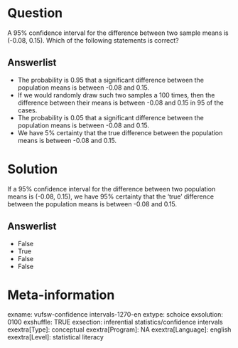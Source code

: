 Question
========
A 95% confidence interval for the difference between two sample means is
(-0.08, 0.15). Which of the following statements is correct?

Answerlist
----------
* The probability is 0.95 that a significant difference between the
  population means is between -0.08 and 0.15.
* If we would randomly draw such two samples a 100 times, then the
  difference between their means is between -0.08 and 0.15 in 95 of the
  cases.
* The probability is 0.05 that a significant difference between the
  population means is between -0.08 and 0.15.
* We have 5% certainty that the true difference between the population
  means is between -0.08 and 0.15.

Solution
========





If a 95% confidence interval for the difference between two population
means is (-0.08, 0.15), we have 95% certainty that the 'true' difference
between the population means is between -0.08 and 0.15.


Answerlist
----------
* False
* True
* False
* False

Meta-information
================
exname: vufsw-confidence intervals-1270-en
extype: schoice
exsolution: 0100
exshuffle: TRUE
exsection: inferential statistics/confidence intervals
exextra[Type]: conceptual
exextra[Program]: NA
exextra[Language]: english
exextra[Level]: statistical literacy

